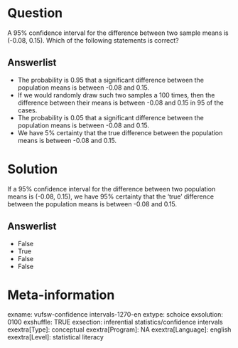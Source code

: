 Question
========
A 95% confidence interval for the difference between two sample means is
(-0.08, 0.15). Which of the following statements is correct?

Answerlist
----------
* The probability is 0.95 that a significant difference between the
  population means is between -0.08 and 0.15.
* If we would randomly draw such two samples a 100 times, then the
  difference between their means is between -0.08 and 0.15 in 95 of the
  cases.
* The probability is 0.05 that a significant difference between the
  population means is between -0.08 and 0.15.
* We have 5% certainty that the true difference between the population
  means is between -0.08 and 0.15.

Solution
========





If a 95% confidence interval for the difference between two population
means is (-0.08, 0.15), we have 95% certainty that the 'true' difference
between the population means is between -0.08 and 0.15.


Answerlist
----------
* False
* True
* False
* False

Meta-information
================
exname: vufsw-confidence intervals-1270-en
extype: schoice
exsolution: 0100
exshuffle: TRUE
exsection: inferential statistics/confidence intervals
exextra[Type]: conceptual
exextra[Program]: NA
exextra[Language]: english
exextra[Level]: statistical literacy

